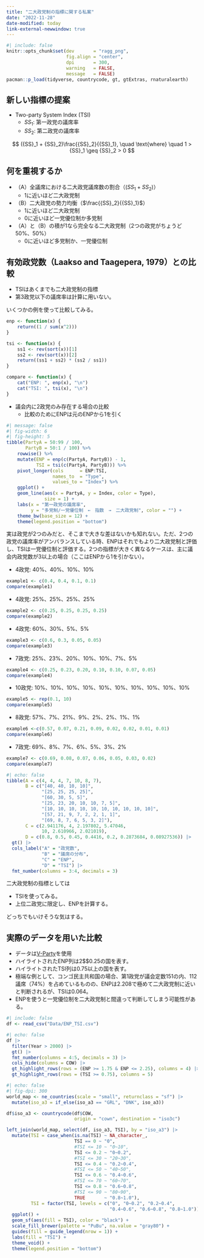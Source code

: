 ```yaml
---
title: "二大政党制の指標に関する私案"
date: "2022-11-28"
date-modified: today
link-external-newwindow: true
---
```


```r
#| include: false
knitr::opts_chunk$set(dev       = "ragg_png",
                      fig.align = "center",
                      dpi       = 300,
                      warning   = FALSE,
                      message   = FALSE)
pacman::p_load(tidyverse, countrycode, gt, gtExtras, rnaturalearth)
```

## 新しい指標の提案

* Two-party System Index (TSI)
   * ${SS}_1$: 第一政党の議席率
   * ${SS}_2$: 第二政党の議席率

$$
({SS}_1 + {SS}_2)\frac{{SS}_2}{{SS}_1}, \quad \text{where} \quad 1 > {SS}_1 \geq {SS}_2 > 0
$$

## 何を重視するか

* （A）全議席における二大政党議席数の割合（$({SS}_1 + {SS}_2)$）
   * 1に近いほど二大政党制
* （B）二大政党の勢力均衡（$\frac{{SS}_2}{{SS}_1}$）
   * 1に近いほど二大政党制
   * 0に近いほど一党優位制か多党制
* （A）と（B）の積が1なら完全なる二大政党制（2つの政党がちょうど50%、50%）
   * 0に近いほど多党制か、一党優位制

## 有効政党数（Laakso and Taagepera, 1979）との比較

* TSIはあくまでも二大政党制の指標
* 第3政党以下の議席率は計算に用いない。

いくつかの例を使って比較してみる。

```r
enp <- function(x) {
    return((1 / sum(x^2)))
}

tsi <- function(x) {
    ss1 <- rev(sort(x))[1]
    ss2 <- rev(sort(x))[2]
    return((ss1 + ss2) * (ss2 / ss1))
}

compare <- function(x) {
    cat("ENP: ", enp(x), "\n")
    cat("TSI: ", tsi(x), "\n")
}
```

* 議会内に2政党のみ存在する場合の比較
   * 比較のためにENPは元のENPから1を引く

```r
#| message: false
#| fig-width: 6
#| fig-height: 5
tibble(PartyA = 50:99 / 100,
       PartyB = 50:1 / 100) %>%
    rowwise() %>%
    mutate(ENP = enp(c(PartyA, PartyB)) - 1,
           TSI = tsi(c(PartyA, PartyB))) %>%
    pivot_longer(cols      = ENP:TSI,
                 names_to  = "Type",
                 values_to = "Index") %>%
    ggplot() +
    geom_line(aes(x = PartyA, y = Index, color = Type), 
              size = 1) +
    labs(x = "第一政党の議席率", 
         y = "多党制/一党優位制　←　指数　→　二大政党制", color = "") +
    theme_bw(base_size = 12) +
    theme(legend.position = "bottom")
```

実は政党が2つのみだと、そこまで大きな差はないかも知れない。ただ、2つの政党の議席率がアンバランスしている時、ENPはそれでもより二大政党制と評価し、TSIは一党優位制と評価する。2つの指標が大きく異なるケースは、主に議会内政党数が3以上の場合（ここはENPから1を引かない）。

* 4政党: 40%、40%、10%、10%

```r
example1 <- c(0.4, 0.4, 0.1, 0.1)
compare(example1)
```

* 4政党: 25%、25%、25%、25%

```r
example2 <- c(0.25, 0.25, 0.25, 0.25)
compare(example2)
```

* 4政党: 60%、30%、5%、5%

```r
example3 <- c(0.6, 0.3, 0.05, 0.05)
compare(example3)
```

* 7政党: 25%、23%、20%、10%、10%、7%、5%

```r
example4 <- c(0.25, 0.23, 0.20, 0.10, 0.10, 0.07, 0.05)
compare(example4)
```

* 10政党: 10%、10%、10%、10%、10%、10%、10%、10%、10%、10%

```r
example5 <- rep(0.1, 10)
compare(example5)
```

* 8政党: 57%、7%、21%、9%、2%、2%、1%、1%

```r
example6 <-c(0.57, 0.07, 0.21, 0.09, 0.02, 0.02, 0.01, 0.01)
compare(example6)
```

* 7政党: 69%、8%、7%、6%、5%、3%、2%

```r
example7 <- c(0.69, 0.08, 0.07, 0.06, 0.05, 0.03, 0.02)
compare(example7)
```

```r
#| echo: false
tibble(A = c(4, 4, 4, 7, 10, 8, 7),
       B = c("[40, 40, 10, 10]",
             "[25, 25, 25, 25]",
             "[60, 30, 5, 5]",
             "[25, 23, 20, 10, 10, 7, 5]",
             "[10, 10, 10, 10, 10, 10, 10, 10, 10, 10]",
             "[57, 21, 9, 7, 2, 2, 1, 1]",
             "[69, 8, 7, 6, 5, 3, 2]"),
       C = c(2.941176, 4, 2.197802, 5.47046,
             10, 2.610966, 2.021019),
       D = c(0.8, 0.5, 0.45, 0.4416, 0.2, 0.2873684, 0.08927536)) |> 
  gt() |> 
  cols_label("A" = "政党数", 
             "B" = "議席の分布",
             "C" = "ENP",
             "D" = "TSI") |> 
  fmt_number(columns = 3:4, decimals = 3)
```

二大政党制の指標としては

* TSIを使ってみる。
* 上位二政党に限定し、ENPを計算する。

どっちでもいけそうな気はする。

## 実際のデータを用いた比較

* データは[V-Party](https://www.v-dem.net/data/v-party-dataset/)を使用
* ハイライトされたENP列は2$\pm$0.25の国を表す。
* ハイライトされたTSI列は0.75以上の国を表す。
* 極端な例として、コンゴ民主共和国の場合、第1政党が議会定数151の内、112議席（74%）を占めているものの、ENPは2.208で極めて二大政党制に近いと判断されるが、TSIは0.064。
* ENPを使うと一党優位制を二大政党制と間違って判断してしまう可能性がある。

```r
#| include: false
df <- read_csv("Data/ENP_TSI.csv")
```

```r
#| echo: false
df |> 
  filter(Year > 2000) |> 
  gt() |> 
  fmt_number(columns = 4:5, decimals = 3) |> 
  cols_hide(columns = COW) |> 
  gt_highlight_rows(rows = (ENP >= 1.75 & ENP <= 2.25), columns = 4) |> 
  gt_highlight_rows(rows = (TSI >= 0.75), columns = 5)
```


```r
#| echo: false
#| fig-dpi: 300
world_map <- ne_countries(scale = "small", returnclass = "sf") |> 
  mutate(iso_a3 = if_else(iso_a3 == "GRL", "DNK", iso_a3))

df$iso_a3 <- countrycode(df$COW, 
                         origin = "cown", destination = "iso3c")

left_join(world_map, select(df, iso_a3, TSI), by = "iso_a3") |> 
  mutate(TSI = case_when(is.na(TSI) ~ NA_character_,
                         TSI == 0 ~ "0",
                         #TSI <= 10 ~ "0~10",
                         TSI <= 0.2 ~ "0~0.2",
                         #TSI <= 30 ~ "20~30",
                         TSI <= 0.4 ~ "0.2~0.4",
                         #TSI <= 50 ~ "40~50",
                         TSI <= 0.6 ~ "0.4~0.6",
                         #TSI <= 70 ~ "60~70",
                         TSI <= 0.8 ~ "0.6~0.8",
                         #TSI <= 90 ~ "80~90",
                         TRUE       ~ "0.8~1.0"),
         TSI = factor(TSI, levels = c("0", "0~0.2", "0.2~0.4",
                                      "0.4~0.6", "0.6~0.8", "0.8~1.0"))) |> 
  ggplot() +
  geom_sf(aes(fill = TSI), color = "black") +
  scale_fill_brewer(palette = "PuBu", na.value = "gray80") +
  guides(fill = guide_legend(nrow = 1)) +
  labs(fill = "TSI") +
  theme_void() +
  theme(legend.position = "bottom")
```